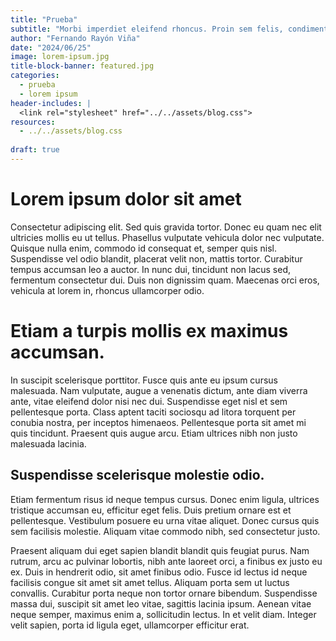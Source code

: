 ```yaml
---
title: "Prueba"
subtitle: "Morbi imperdiet eleifend rhoncus. Proin sem felis, condimentum et lorem id, viverra pretium augue. Praesent nec purus velit. Praesent dolor arcu, accumsan porttitor erat eu, imperdiet condimentum nulla. Sed lobortis neque eget lectus suscipit maximus. Pellentesque ut aliquam nisi. Nullam sagittis hendrerit leo, vel rutrum ex cursus in."
author: "Fernando Rayón Viña"
date: "2024/06/25"
image: lorem-ipsum.jpg
title-block-banner: featured.jpg
categories:
  - prueba
  - lorem ipsum
header-includes: |
  <link rel="stylesheet" href="../../assets/blog.css">
resources:
  - ../../assets/blog.css
  
draft: true
---
```


# Lorem ipsum dolor sit amet

Consectetur adipiscing elit. Sed quis gravida tortor. Donec eu quam nec elit ultricies mollis eu ut tellus. Phasellus vulputate vehicula dolor nec vulputate. Quisque nulla enim, commodo id consequat et, semper quis nisl. Suspendisse vel odio blandit, placerat velit non, mattis tortor. Curabitur tempus accumsan leo a auctor. In nunc dui, tincidunt non lacus sed, fermentum consectetur dui. Duis non dignissim quam. Maecenas orci eros, vehicula at lorem in, rhoncus ullamcorper odio.

# Etiam a turpis mollis ex maximus accumsan. 

In suscipit scelerisque porttitor. Fusce quis ante eu ipsum cursus malesuada. Nam vulputate, augue a venenatis dictum, ante diam viverra ante, vitae eleifend dolor nisi nec dui. Suspendisse eget nisl et sem pellentesque porta. Class aptent taciti sociosqu ad litora torquent per conubia nostra, per inceptos himenaeos. Pellentesque porta sit amet mi quis tincidunt. Praesent quis augue arcu. Etiam ultrices nibh non justo malesuada lacinia.

## Suspendisse scelerisque molestie odio. 

Etiam fermentum risus id neque tempus cursus. Donec enim ligula, ultrices tristique accumsan eu, efficitur eget felis. Duis pretium ornare est et pellentesque. Vestibulum posuere eu urna vitae aliquet. Donec cursus quis sem facilisis molestie. Aliquam vitae commodo nibh, sed consectetur justo.

Praesent aliquam dui eget sapien blandit blandit quis feugiat purus. Nam rutrum, arcu ac pulvinar lobortis, nibh ante laoreet orci, a finibus ex justo eu ex. Duis in hendrerit odio, sit amet finibus odio. Fusce id lectus id neque facilisis congue sit amet sit amet tellus. Aliquam porta sem ut luctus convallis. Curabitur porta neque non tortor ornare bibendum. Suspendisse massa dui, suscipit sit amet leo vitae, sagittis lacinia ipsum. Aenean vitae neque semper, maximus enim a, sollicitudin lectus. In et velit diam. Integer velit sapien, porta id ligula eget, ullamcorper efficitur erat.

